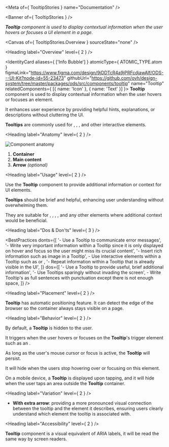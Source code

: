 
<Meta of={ TooltipStories } name="Documentation" />

<Banner of={ TooltipStories } />

_**Tooltip** component is used to display contextual information when the user hovers or focuses a UI element in a page._

<Canvas of={ TooltipStories.Overview } sourceState="none" />

<Heading label="Overview" level={ 2 } />

<IdentityCard aliases={ ['Info Bubble'] }
              atomicType={ ATOMIC_TYPE.atom }
              figmaLink="https://www.figma.com/design/9jDDTcR4a9jPRFcdjawAlf/ODS---UI-Kit?node-id=55-23473"
              githubUrl="https://github.com/ovh/design-system/tree/master/packages/ods/src/components/tooltip"
              name="Tooltip"
              relatedComponents={ [{ name: 'Icon' }, { name: 'Text' }] }>
  **Tooltip** component is used to display contextual information when the user hovers or focuses an element.

  It enhances user experience by providing helpful hints, explanations, or descriptions without cluttering the UI.

  **Tooltips** are commonly used for <StorybookLink kind="ODS Components/Button" label="Button" story="Documentation" />,
  <StorybookLink kind="ODS Components/Icon" label="Icon" story="Documentation" />,
  <StorybookLink kind="ODS Components/Form elements/Form Field" label="Form Field" story="Documentation" />, and other interactive elements.
</IdentityCard>

<Heading label="Anatomy" level={ 2 } />

![Component anatomy](components/tooltip/anatomy.png "Component anatomy")

1. **Container**
2. **Main content**
3. **Arrow** _(optional)_

<Heading label="Usage" level={ 2 } />

Use the **Tooltip** component to provide additional information or context for UI elements.

**Tooltips** should be brief and helpful, enhancing user understanding without overwhelming them.

They are suitable for <StorybookLink kind="ODS Components/Button" label="Button" story="Documentation" />, <StorybookLink kind="ODS Components/Icon" label="Icon" story="Documentation" />, <StorybookLink kind="ODS Components/Form elements/Form Field" label="Form Field" story="Documentation" />, <StorybookLink kind="ODS Components/Link" label="Link" story="Documentation" />, and any other elements where additional context would be beneficial.

<Heading label="Dos & Don'ts" level={ 3 } />

<BestPractices
  donts={[
    '- Use a Tooltip to communicate error messages',
    '- Write very important information within a Tooltip since it is only displayed on hover and focus so the user might miss its crucial content',
    '- Insert rich information such as image in a Tooltip',
    <span>- Use interactive elements within a Tooltip such as <StorybookLink kind="ODS Components/Button" label="Button" story="Documentation" /> or <StorybookLink kind="ODS Components/Link" label="Link" story="Documentation" /></span>,
    '- Repeat information within a Tooltip that is already visible in the UI',
  ]}
  dos={[
    '- Use a Tooltip to provide useful, brief additional information',
    '- Use Tooltips sparingly without invading the screen',
    <span>- Write Tooltip's <StorybookLink kind="ODS Components/Text" label="Text" story="Documentation" /> as full sentences with punctuation except there is not enough space</span>,
  ]}
/>

<Heading label="Placement" level={ 2 } />

**Tooltip** has automatic positioning feature. It can detect the edge of the browser so the container always stays visible on a page.

<Heading label="Behavior" level={ 2 } />

By default, a **Tooltip** is hidden to the user.

It triggers when the user hovers or focuses on the **Tooltip**'s trigger element such as an <StorybookLink kind="ODS Components/Icon" label="Icon" story="Documentation" />.

As long as the user's mouse cursor or focus is active, the **Tooltip** will persist.

It will hide when the users stop hovering over or focusing on this element.

On a mobile device, a **Tooltip** is displayed upon tapping, and it will hide when the user taps an area outside the **Tooltip** container.

<Heading label="Variation" level={ 2 } />

- **With extra arrow**: providing a more pronounced visual connection between the tooltip and the element it describes, ensuring users clearly understand which element the tooltip is associated with.

<Heading label="Accessibility" level={ 2 } />

**Tooltip** component is a visual equivalent of ARIA labels, it will be read the same way by screen readers.
